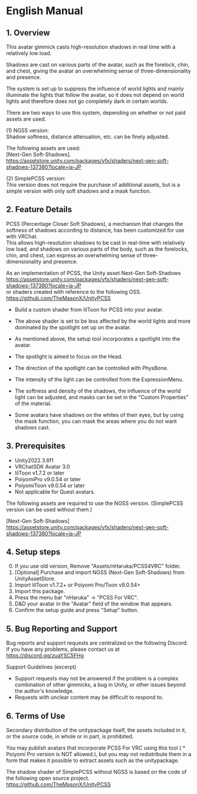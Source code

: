 # English Manual

## 1. Overview 
This avatar gimmick casts high-resolution shadows in real time with a relatively low load. 

Shadows are cast on various parts of the avatar, such as the forelock, chin, and chest, giving the avatar an overwhelming sense of three-dimensionality and presence. 



The system is set up to suppress the influence of world lights and mainly illuminate the lights that follow the avatar, so it does not depend on world lights and therefore does not go completely dark in certain worlds. 



There are two ways to use this system, depending on whether or not paid assets are used. 

(1) NGSS version: <br/>Shadow softness, distance attenuation, etc. can be finely adjusted. 

The following assets are used:<br/> [Next-Gen Soft-Shadows]. https://assetstore.unity.com/packages/vfx/shaders/next-gen-soft-shadows-137380?locale=ja-JP 

(2) SimplePCSS version: <br/>This version does not require the purchase of additional assets, but is a simple version with only soft shadows and a mask function.



## 2. Feature Details
PCSS (Percentage Closer Soft Shadows), a mechanism that changes the softness of shadows according to distance, has been customized for use with VRChat. <br/>This allows high-resolution shadows to be cast in real-time with relatively low load, and shadows on various parts of the body, such as the forelocks, chin, and chest, can express an overwhelming sense of three-dimensionality and presence. 

As an implementation of PCSS, the Unity asset Next-Gen Soft-Shadows https://assetstore.unity.com/packages/vfx/shaders/next-gen-soft-shadows-137380?locale=ja-JP <br/>or shaders created with reference to the following OSS. https://github.com/TheMasonX/UnityPCSS 

- Build a custom shader from lilToon for PCSS into your avatar. 

- The above shader is set to be less affected by the world lights and more dominated by the spotlight set up on the avatar.
- As mentioned above, the setup tool incorporates a spotlight into the avatar.
- The spotlight is aimed to focus on the Head.
- The direction of the spotlight can be controlled with PhysBone.
- The intensity of the light can be controlled from the ExpressionMenu.
- The softness and density of the shadows, the influence of the world light can be adjusted, and masks can be set in the "Custom Properties" of the material.
- Some avatars have shadows on the whites of their eyes, but by using the mask function, you can mask the areas where you do not want shadows cast.



## 3. Prerequisites
- Unity2022.3.6f1
- VRChatSDK Avatar 3.0
- lilToon v1.7.2 or later
- PoiyomiPro v9.0.54 or later
- PoiyomiToon v9.0.54 or later
- Not applicable for Quest avatars. 

The following assets are required to use the NGSS version. (SimplePCSS version can be used without them.) 

[Next-Gen Soft-Shadows] https://assetstore.unity.com/packages/vfx/shaders/next-gen-soft-shadows-137380?locale=ja-JP



## 4. Setup steps
0. If you use old version, Remove "Assets/nHaruka/PCSS4VRC" folder. 
1. [Optional] Purchase and import NGSS (Next-Gen Soft-Shadows) from UnityAssetStore. 
2. Import lilToon v1.7.2+ or Poiyomi Pro/Toon v9.0.54+ 
3. Import this package. 
4. Press the menu bar "nHaruka" -> "PCSS For VRC".
5. D&D your avatar in the "Avatar" field of the window that appears.
6. Confirm the setup guide and press "Setup" button.



## 5. Bug Reporting and Support
Bug reports and support requests are centralized on the following Discord. If you have any problems, please contact us at https://discord.gg/zuaYSC5FHg 



Support Guidelines (excerpt) 

- Support requests may not be answered if the problem is a complex combination of other gimmicks, a bug in Unity, or other issues beyond the author's knowledge.
- Requests with unclear content may be difficult to respond to.



## 6. Terms of Use
Secondary distribution of the unitypackage itself, the assets included in it, or the source code, in whole or in part, is prohibited. 

You may publish avatars that incorporate PCSS For VRC using this tool ( * Poiyomi Pro version is NOT allowed.), but you may not redistribute them in a form that makes it possible to extract assets such as the unitypackage. 



The shadow shader of SimplePCSS without NGSS is based on the code of the following open source project. https://github.com/TheMasonX/UnityPCSS